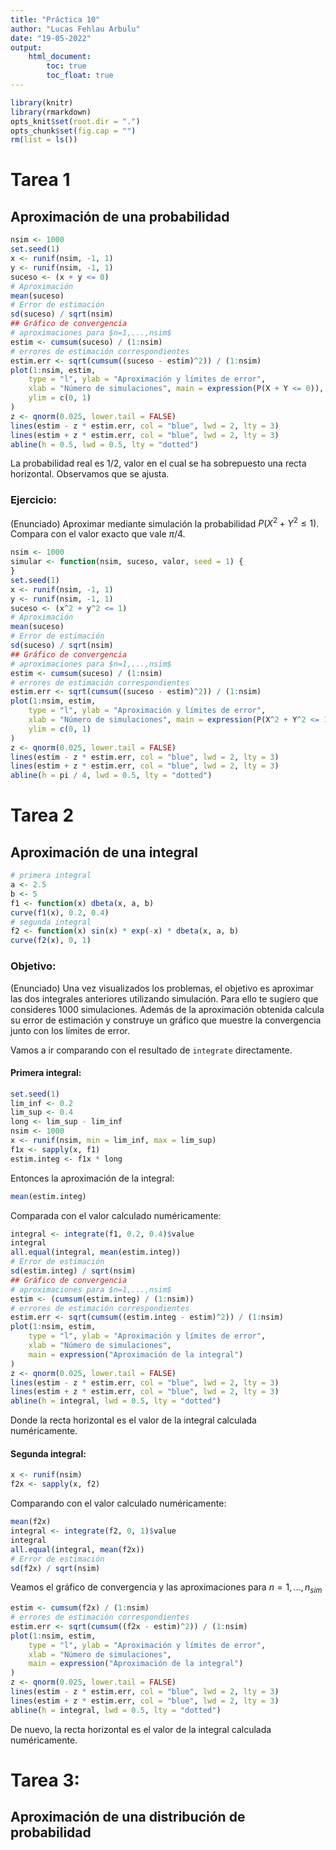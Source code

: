 ```yaml
---
title: "Práctica 10"
author: "Lucas Fehlau Arbulu"
date: "19-05-2022"
output:
    html_document: 
        toc: true
        toc_float: true
---
```



```r
library(knitr)
library(rmarkdown)
opts_knit$set(root.dir = ".")
opts_chunk$set(fig.cap = "")
rm(list = ls())
```

# Tarea 1
## Aproximación de una probabilidad
```r
nsim <- 1000
set.seed(1)
x <- runif(nsim, -1, 1)
y <- runif(nsim, -1, 1)
suceso <- (x + y <= 0)
# Aproximación
mean(suceso)
# Error de estimación
sd(suceso) / sqrt(nsim)
## Gráfico de convergencia
# aproximaciones para $n=1,...,nsim$
estim <- cumsum(suceso) / (1:nsim)
# errores de estimación correspondientes
estim.err <- sqrt(cumsum((suceso - estim)^2)) / (1:nsim)
plot(1:nsim, estim,
    type = "l", ylab = "Aproximación y límites de error",
    xlab = "Número de simulaciones", main = expression(P(X + Y <= 0)),
    ylim = c(0, 1)
)
z <- qnorm(0.025, lower.tail = FALSE)
lines(estim - z * estim.err, col = "blue", lwd = 2, lty = 3)
lines(estim + z * estim.err, col = "blue", lwd = 2, lty = 3)
abline(h = 0.5, lwd = 0.5, lty = "dotted")
```

La probabilidad real es $1/2$, valor en el cual se ha sobrepuesto una recta horizontal. Observamos que se ajusta.

### Ejercicio:
(Enunciado) Aproximar mediante simulación la probabilidad $P(X^2 + Y^2 \leq 1)$. Compara con el valor exacto que vale $\pi/4$.
``` r
nsim <- 1000
simular <- function(nsim, suceso, valor, seed = 1) {
}
set.seed(1)
x <- runif(nsim, -1, 1)
y <- runif(nsim, -1, 1)
suceso <- (x^2 + y^2 <= 1)
# Aproximación
mean(suceso)
# Error de estimación
sd(suceso) / sqrt(nsim)
## Gráfico de convergencia
# aproximaciones para $n=1,...,nsim$
estim <- cumsum(suceso) / (1:nsim)
# errores de estimación correspondientes
estim.err <- sqrt(cumsum((suceso - estim)^2)) / (1:nsim)
plot(1:nsim, estim,
    type = "l", ylab = "Aproximación y límites de error",
    xlab = "Número de simulaciones", main = expression(P(X^2 + Y^2 <= 1)),
    ylim = c(0, 1)
)
z <- qnorm(0.025, lower.tail = FALSE)
lines(estim - z * estim.err, col = "blue", lwd = 2, lty = 3)
lines(estim + z * estim.err, col = "blue", lwd = 2, lty = 3)
abline(h = pi / 4, lwd = 0.5, lty = "dotted")
```

# Tarea 2
## Aproximación de una integral
```r
# primera integral
a <- 2.5
b <- 5
f1 <- function(x) dbeta(x, a, b)
curve(f1(x), 0.2, 0.4)
# segunda integral
f2 <- function(x) sin(x) * exp(-x) * dbeta(x, a, b)
curve(f2(x), 0, 1)
```
### Objetivo: 
(Enunciado) Una vez visualizados los problemas, el objetivo es aproximar las dos integrales anteriores
utilizando simulación. Para ello te sugiero que consideres $1000$ simulaciones. Además
de la aproximación obtenida calcula su error de estimación y construye un gráfico que
muestre la convergencia junto con los límites de error.

Vamos a ir comparando con el resultado de `integrate` directamente.

#### Primera integral:
```r
set.seed(1)
lim_inf <- 0.2
lim_sup <- 0.4
long <- lim_sup - lim_inf
nsim <- 1000
x <- runif(nsim, min = lim_inf, max = lim_sup)
f1x <- sapply(x, f1)
estim.integ <- f1x * long
```
Entonces la aproximación de la integral:
```r
mean(estim.integ)
```
Comparada con el valor calculado numéricamente:
```r
integral <- integrate(f1, 0.2, 0.4)$value
integral
all.equal(integral, mean(estim.integ))
# Error de estimación
sd(estim.integ) / sqrt(nsim)
## Gráfico de convergencia
# aproximaciones para $n=1,...,nsim$
estim <- (cumsum(estim.integ) / (1:nsim))
# errores de estimación correspondientes
estim.err <- sqrt(cumsum((estim.integ - estim)^2)) / (1:nsim)
plot(1:nsim, estim,
    type = "l", ylab = "Aproximación y límites de error",
    xlab = "Número de simulaciones",
    main = expression("Aproximación de la integral")
)
z <- qnorm(0.025, lower.tail = FALSE)
lines(estim - z * estim.err, col = "blue", lwd = 2, lty = 3)
lines(estim + z * estim.err, col = "blue", lwd = 2, lty = 3)
abline(h = integral, lwd = 0.5, lty = "dotted")
```

Donde la recta horizontal es el valor de la integral calculada numéricamente.

#### Segunda integral:
```r
x <- runif(nsim)
f2x <- sapply(x, f2)
```
Comparando con el valor calculado numéricamente:
```r
mean(f2x)
integral <- integrate(f2, 0, 1)$value
integral
all.equal(integral, mean(f2x))
# Error de estimación
sd(f2x) / sqrt(nsim)
```

Veamos el gráfico de convergencia y las aproximaciones para $n=1,...,n_{sim}$
```r
estim <- cumsum(f2x) / (1:nsim)
# errores de estimación correspondientes
estim.err <- sqrt(cumsum((f2x - estim)^2)) / (1:nsim)
plot(1:nsim, estim,
    type = "l", ylab = "Aproximación y límites de error",
    xlab = "Número de simulaciones",
    main = expression("Aproximación de la integral")
)
z <- qnorm(0.025, lower.tail = FALSE)
lines(estim - z * estim.err, col = "blue", lwd = 2, lty = 3)
lines(estim + z * estim.err, col = "blue", lwd = 2, lty = 3)
abline(h = integral, lwd = 0.5, lty = "dotted")
```

De nuevo, la recta horizontal es el valor de la integral calculada numéricamente.

# Tarea 3:
## Aproximación de una distribución de probabilidad
